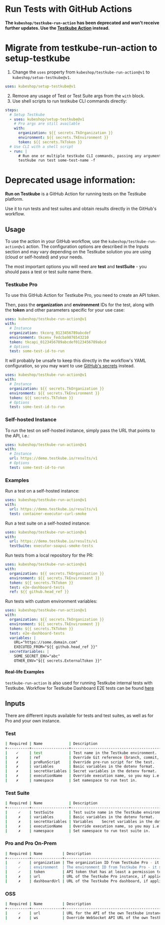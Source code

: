 # Run Tests with GitHub Actions

**The `kubeshop/testkube-run-action` has been deprecated and won't receive further updates. Use the [Testkube Action](https://github.com/marketplace/actions/testkube-action) instead.**

# Migrate from testkube-run-action to setup-testkube

1. Change the `uses` property from `kubeshop/testkube-run-action@v1` to `kubeshop/setuo-testkube@v1`.

```yaml
uses: kubeshop/setup-testkube@v1
```

2. Remove any usage of Test or Test Suite args from the `with` block.
3. Use shell scripts to run testkube CLI commands directly:

```yaml
steps:
  # Setup Testkube
  - uses: kubeshop/setup-testkube@v1
    # Pro args are still available
    with:
      organization: ${{ secrets.TkOrganization }}
      environment: ${{ secrets.TkEnvironment }}
      token: ${{ secrets.TkToken }}
  # Use CLI with a shell script
  - run: |
      # Run one or multiple testkube CLI commands, passing any arguments you need
      testkube run test some-test-name -f
```

# Deprecated usage information:

**Run on Testkube** is a GitHub Action for running tests on the Testkube platform.

Use it to run tests and test suites and obtain results directly in the GitHub's workflow.

## Usage

To use the action in your GitHub workflow, use the `kubeshop/testkube-run-action@v1` action. The configuration options are described in the Inputs section and may vary depending on the Testkube solution you are using (cloud or self-hosted) and your needs.

The most important options you will need are **test** and **testSuite** - you should pass a test or test suite name there.

### Testkube Pro

To use this GitHub Action for Testkube Pro, you need to create an API token.

Then, pass the **organization** and **environment** IDs for the test, along with the **token** and other parameters specific for your use case:

```yaml
uses: kubeshop/testkube-run-action@v1
with:
  # Instance
  organization: tkcorg_0123456789abcdef
  environment: tkcenv_fedcba9876543210
  token: tkcapi_0123456789abcdef0123456789abcd
  # Options
  test: some-test-id-to-run
```

It will probably be unsafe to keep this directly in the workflow's YAML configuration, so you may want to use [GitHub's secrets](https://docs.github.com/en/actions/security-guides/encrypted-secrets) instead.

```yaml
uses: kubeshop/testkube-run-action@v1
with:
  # Instance
  organization: ${{ secrets.TkOrganization }}
  environment: ${{ secrets.TkEnvironment }}
  token: ${{ secrets.TkToken }}
  # Options
  test: some-test-id-to-run
```

### Self-hosted Instance

To run the test on self-hosted instance, simply pass the URL that points to the API, i.e.:

```yaml
uses: kubeshop/testkube-run-action@v1
with:
  # Instance
  url: https://demo.testkube.io/results/v1
  # Options
  test: some-test-id-to-run
```

### Examples

Run a test on a self-hosted instance:

```yaml
uses: kubeshop/testkube-run-action@v1
with:
  url: https://demo.testkube.io/results/v1
  test: container-executor-curl-smoke
```

Run a test suite on a self-hosted instance:

```yaml
uses: kubeshop/testkube-run-action@v1
with:
  url: https://demo.testkube.io/results/v1
  testSuite: executor-soapui-smoke-tests
```

Run tests from a local repository for the PR:

```yaml
uses: kubeshop/testkube-run-action@v1
with:
  organization: ${{ secrets.TkOrganization }}
  environment: ${{ secrets.TkEnvironment }}
  token: ${{ secrets.TkToken }}
  test: e2e-dashboard-tests
  ref: ${{ github.head_ref }}
```

Run tests with custom environment variables:

```yaml
uses: kubeshop/testkube-run-action@v1
with:
  organization: ${{ secrets.TkOrganization }}
  environment: ${{ secrets.TkEnvironment }}
  token: ${{ secrets.TkToken }}
  test: e2e-dashboard-tests
  variables: |
    URL="https://some.domain.com"
    EXECUTED_FROM="${{ github.head_ref }}"
  secretVariables: |
    SOME_SECRET_ENV="abc"
    OTHER_ENV="${{ secrets.ExternalToken }}"
```

#### Real-life Examples

`testkube-run-action` is also used for running Testkube internal tests with Testkube. Workflow for Testkube Dashboard E2E tests can be found [here](https://github.com/kubeshop/testkube-dashboard/blob/develop/.github/workflows/pr_checks.yml#L28)

## Inputs

There are different inputs available for tests and test suites, as well as for Pro and your own instance.

### Test

```sh
| Required | Name            | Description
+----------+-----------------+-----------------------------------------------------------
|    ✓     | test            | Test name in the Testkube environment.
|    ✗     | ref             | Override Git reference (branch, commit, tag) for the test.
|    ✗     | preRunScript    | Override pre-run script for the test.
|    ✗     | variables       | Basic variables in the dotenv format.
|    ✗     | secretVariables | Secret variables in the dotenv format.
|    ✗     | executionName   | Override execution name, so you may i.e. mention the PR.
|    ✗     | namespace       | Set namespace to run test in.
```

### Test Suite

```sh
| Required | Name            | Description
+----------+-----------------+---------------------------------------------------------
|     ✓	   | testSuite	     | Test suite name in the Testkube environment.
|     ✗	   | variables	     | Basic variables in the dotenv format.
|     ✗	   | secretVariables | Variables	Secret variables in the dotenv format.
|     ✗	   | executionName   | Override execution name, so you may i.e. mention the PR.
|     ✗	   | namespace       | Set namespace to run test suite in.
```

### Pro and Pro On-Prem

```sh
| Required | Name	      | Description
+----------+--------------+------------------------------------------------------------------------------------------------------------------------------
|     ✓    | organization |	The organization ID from Testkube Pro - it starts with tkc_org, you may find it i.e. in the dashboard's URL.
|     ✓	   | environment  | The environment ID from Testkube Pro - it starts with tkc_env, you may find it i.e. in the dashboard's URL.
|     ✓	   | token        |	API token that has at least a permission to run specific test or test suite. Read more about creating API token in Testkube Pro.
|     ✗    | url          | URL of the Testkube Pro instance, if applicable.
|     ✗    | dashboardUrl | URL of the Testkube Pro dashboard, if applicable, to display links for the execution.
```

### OSS

```sh
| Required | Name         |	Description
+----------+--------------+----------------------------------------------------------------------------------------
|     ✓    | url          | URL for the API of the own Testkube instance.
|     ✗    | ws           | Override WebSocket API URL of the own Testkube instance (use it only if auto-detection doesn't work).
```
